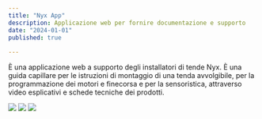 ```yaml
---
title: "Nyx App"
description: Applicazione web per fornire documentazione e supporto
date: "2024-01-01"
published: true
  
---
```


È una applicazione web a supporto degli installatori di tende Nyx.
È una guida capillare per le istruzioni di montaggio di una tenda avvolgibile, per la programmazione dei motori e finecorsa e per la sensoristica, attraverso video esplicativi e schede tecniche dei prodotti.

[![](https://cliquesrl.github.io/clique.website/images/nyxapp0.png)]()
[![](https://cliquesrl.github.io/clique.website/images/nyxapp1.png)]()
[![](https://cliquesrl.github.io/clique.website/images/nyxapp2.png)]()
